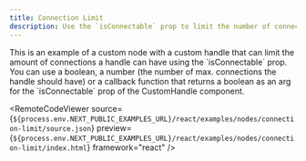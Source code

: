 ```yaml
---
title: Connection Limit
description: Use the `isConnectable` prop to limit the number of connections a handle can have
---
```



<ExampleLayout>
This is an example of a custom node with a custom handle that can limit the amount of connections a handle can have using the `isConnectable` prop.
You can use a boolean, a number (the number of max. connections the handle should have) or a callback function that returns a boolean
as an arg for the `isConnectable` prop of the CustomHandle component.

<RemoteCodeViewer
  source={`${process.env.NEXT_PUBLIC_EXAMPLES_URL}/react/examples/nodes/connection-limit/source.json`}
  preview={`${process.env.NEXT_PUBLIC_EXAMPLES_URL}/react/examples/nodes/connection-limit/index.html`}
  framework="react"
/>

</ExampleLayout>
